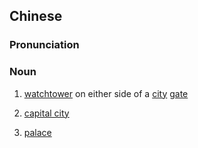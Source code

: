 {{also|城阙}}
==Chinese==
{{zh-forms|s=城阙}}

===Pronunciation===
{{zh-pron
|m=chéngquè
|c=sing4 kyut3
|cat=n
}}

===Noun===
{{zh-noun}}

# {{lb|zh|archaic}} [[watchtower]] on either side of a [[city]] [[gate]]
# {{lb|zh|archaic}} [[capital city]]
# {{lb|zh|archaic}} [[palace]]